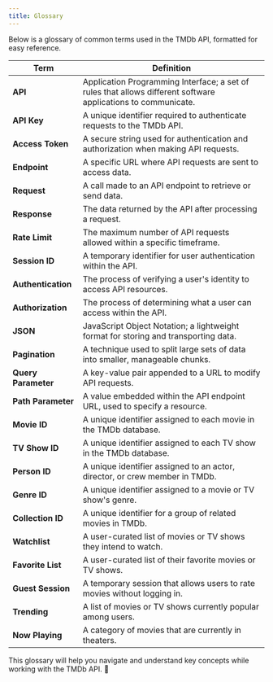 ```yaml
---
title: Glossary
---
```


Below is a glossary of common terms used in the TMDb API, formatted for easy reference.

| Term | Definition |
|------|-----------|
| **API** | Application Programming Interface; a set of rules that allows different software applications to communicate. |
| **API Key** | A unique identifier required to authenticate requests to the TMDb API. |
| **Access Token** | A secure string used for authentication and authorization when making API requests. |
| **Endpoint** | A specific URL where API requests are sent to access data. |
| **Request** | A call made to an API endpoint to retrieve or send data. |
| **Response** | The data returned by the API after processing a request. |
| **Rate Limit** | The maximum number of API requests allowed within a specific timeframe. |
| **Session ID** | A temporary identifier for user authentication within the API. |
| **Authentication** | The process of verifying a user's identity to access API resources. |
| **Authorization** | The process of determining what a user can access within the API. |
| **JSON** | JavaScript Object Notation; a lightweight format for storing and transporting data. |
| **Pagination** | A technique used to split large sets of data into smaller, manageable chunks. |
| **Query Parameter** | A key-value pair appended to a URL to modify API requests. |
| **Path Parameter** | A value embedded within the API endpoint URL, used to specify a resource. |
| **Movie ID** | A unique identifier assigned to each movie in the TMDb database. |
| **TV Show ID** | A unique identifier assigned to each TV show in the TMDb database. |
| **Person ID** | A unique identifier assigned to an actor, director, or crew member in TMDb. |
| **Genre ID** | A unique identifier assigned to a movie or TV show's genre. |
| **Collection ID** | A unique identifier for a group of related movies in TMDb. |
| **Watchlist** | A user-curated list of movies or TV shows they intend to watch. |
| **Favorite List** | A user-curated list of their favorite movies or TV shows. |
| **Guest Session** | A temporary session that allows users to rate movies without logging in. |
| **Trending** | A list of movies or TV shows currently popular among users. |
| **Now Playing** | A category of movies that are currently in theaters. |

This glossary will help you navigate and understand key concepts while working with the TMDb API. 🚀

